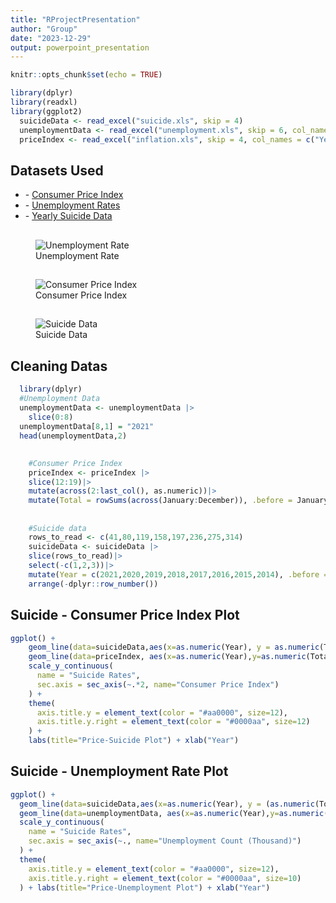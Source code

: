 ```yaml
---
title: "RProjectPresentation"
author: "Group"
date: "2023-12-29"
output: powerpoint_presentation
---
```


```r
knitr::opts_chunk$set(echo = TRUE)

library(dplyr)
library(readxl)
library(ggplot2)
  suicideData <- read_excel("suicide.xls", skip = 4)
  unemploymentData <- read_excel("unemployment.xls", skip = 6, col_names = c("Year","Count","Percentage"))
  priceIndex <- read_excel("inflation.xls", skip = 4, col_names = c("Year","January","February","March","April","May","June","July","August","September","October","November","December"))
```

## Datasets Used

-   \- [Consumer Price Index](https://data.tuik.gov.tr/Bulten/DownloadIstatistikselTablo?p=VNahkuJlRdjGi186A0UyGFl4/vvuLqcU9WNSamrnmn2BsuZQSCYHsScr/wPRAsfd){.uri}
-   \- [Unemployment Rates](https://data.tuik.gov.tr/Bulten/DownloadIstatistikselTablo?p=8qvM/mN5mN8/qVhH4ZBw5Oevs/TvsYlRCOC2Dg/dcM7k8bk7Eod5aaqpj9EGFPTS){.uri}
-   \- [Yearly Suicide Data](https://data.tuik.gov.tr/Bulten/DownloadIstatistikselTablo?p=9u2oCqacK3ZUqx4qFHbuTulw5EqmeCn1xvvQcrq4mI95KN20YzGH7r0a1Be7Bz1y){.uri}

## 

![Unemployment Rate](img/unemployment.jpg)

## 

![Consumer Price Index](img/priceindex.jpg)

## 

![Suicide Data](img/suicide.jpg)

## Cleaning Datas

```r
  library(dplyr)
  #Unemployment Data
  unemploymentData <- unemploymentData |>
    slice(0:8)
  unemploymentData[8,1] = "2021"
  head(unemploymentData,2)
```

## 

```r
    #Consumer Price Index
    priceIndex <- priceIndex |>
    slice(12:19)|>
    mutate(across(2:last_col(), as.numeric))|>
    mutate(Total = rowSums(across(January:December)), .before = January)
```

## 

```r
    #Suicide data
    rows_to_read <- c(41,80,119,158,197,236,275,314)
    suicideData <- suicideData |>
    slice(rows_to_read)|>
    select(-c(1,2,3))|>
    mutate(Year = c(2021,2020,2019,2018,2017,2016,2015,2014), .before = Total)|>
    arrange(-dplyr::row_number())
```

## Suicide - Consumer Price Index Plot

```r
ggplot() +
    geom_line(data=suicideData,aes(x=as.numeric(Year), y = as.numeric(Total)), color="#aa0000", linewidth=1.2) +
    geom_line(data=priceIndex, aes(x=as.numeric(Year),y=as.numeric(Total)/2), color="#0000aa", linewidth=1.2) +
    scale_y_continuous(
      name = "Suicide Rates",
      sec.axis = sec_axis(~.*2, name="Consumer Price Index")
    ) +
    theme(
      axis.title.y = element_text(color = "#aa0000", size=12),
      axis.title.y.right = element_text(color = "#0000aa", size=12)
    ) +
    labs(title="Price-Suicide Plot") + xlab("Year")
```

## Suicide - Unemployment Rate Plot

```r
ggplot() +
  geom_line(data=suicideData,aes(x=as.numeric(Year), y = (as.numeric(Total))), color="#aa0000", linewidth=1.2) +
  geom_line(data=unemploymentData, aes(x=as.numeric(Year),y=as.numeric(Count)), color="#0000aa", linewidth=1.2) +
  scale_y_continuous(
    name = "Suicide Rates",
    sec.axis = sec_axis(~., name="Unemployment Count (Thousand)")
  ) +
  theme(
    axis.title.y = element_text(color = "#aa0000", size=12),
    axis.title.y.right = element_text(color = "#0000aa", size=10)
  ) + labs(title="Price-Unemployment Plot") + xlab("Year")
```
